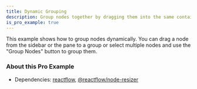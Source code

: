 ```yaml
---
title: Dynamic Grouping
description: Group nodes together by dragging them into the same container.
is_pro_example: true
---
```



<ExampleLayout>
This example shows how to group nodes dynamically. You can drag a node from the sidebar or the pane to a group or select multiple nodes and use the "Group Nodes" button to group them.

<ProExampleViewer variant="dark" slug="dynamic-grouping" />

### About this Pro Example

- Dependencies: [reactflow](https://www.npmjs.com/package/reactflow), [@reactflow/node-resizer](https://www.npmjs.com/package/@reactflow/node-resizer)

</ExampleLayout>
